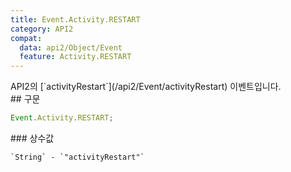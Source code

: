 ```yaml
---
title: Event.Activity.RESTART
category: API2
compat:
  data: api2/Object/Event
  feature: Activity.RESTART
---
```


<Section>
  API2의 [`activityRestart`](/api2/Event/activityRestart) 이벤트입니다.
</Section>
<Section>
  ## 구문

  ~~~js
  Event.Activity.RESTART;
  ~~~

  <Section>
    ### 상수값

    `String` - `"activityRestart"`
  </Section>
</Section>